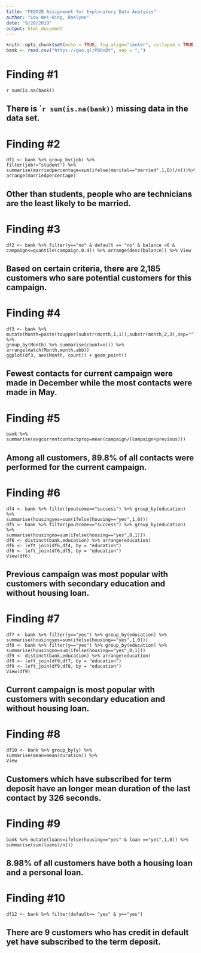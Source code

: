 ```yaml
---
title: "FE8828 Assignment for Exploratory Data Analysis"
author: "Low Wei-Ning, Raelynn"
date: "9/20/2019"
output: html_document
---
```


```r
knitr::opts_chunk$set(echo = TRUE, fig.align="center", collapse = TRUE, cache = TRUE)
bank <- read.csv("https://goo.gl/PBQnBt", sep = ";")
```

# Finding #1

    r sum(is.na(bank))

## There is ```r sum(is.na(bank))`` missing data in the data set.

# Finding #2

    df1 <- bank %>% group_by(job) %>%
    filter(job!="student") %>%
    summarise(marriedpercentage=sum(ifelse(marital=="married",1,0))/n())%>%
    arrange(marriedpercentage)

## Other than students, people who are technicians are the least likely to be married.

# Finding #3

    df2 <- bank %>% filter(y=="no" & default == "no" & balance >0 &
    campaign<=quantile(campaign,0.4)) %>% arrange(desc(balance)) %>% View
    
## Based on certain criteria, there are 2,185 customers who sare potential customers for this campaign.

# Finding #4

    df3 <- bank %>% 
    mutate(Month=paste(toupper(substr(month,1,1)),substr(month,2,3),sep="")) %>% 
    group_by(Month) %>% summarise(count=n()) %>% arrange(match(Month,month.abb))
    ggplot(df3, aes(Month, count)) + geom_point()
    
## Fewest contacts for current campaign were made in December while the most contacts were made in May.

# Finding #5

    bank %>% summarise(avgcurrentcontactprop=mean(campaign/(campaign+previous)))

## Among all customers, 89.8% of all contacts were performed for the current campaign.

# Finding #6

    df4 <- bank %>% filter(poutcome=="success") %>% group_by(education) %>%
    summarise(housingyes=sum(ifelse(housing=="yes",1,0)))
    df5 <- bank %>% filter(poutcome=="success") %>% group_by(education) %>%
    summarise(housingno=sum(ifelse(housing=="yes",0,1)))
    df6 <- distinct(bank,education) %>% arrange(education)
    df6 <- left_join(df6,df4, by = "education")
    df6 <- left_join(df6,df5, by = "education") 
    View(df6)

## Previous campaign was most popular with customers with secondary education and without housing loan.

# Finding #7

    df7 <- bank %>% filter(y=="yes") %>% group_by(education) %>%
    summarise(housingyes=sum(ifelse(housing=="yes",1,0)))
    df8 <- bank %>% filter(y=="yes") %>% group_by(education) %>%
    summarise(housingno=sum(ifelse(housing=="yes",0,1)))
    df9 <- distinct(bank,education) %>% arrange(education)
    df9 <- left_join(df9,df7, by = "education")
    df9 <- left_join(df9,df8, by = "education")
    View(df9)

## Current campaign is most popular with customers with secondary education and without housing loan.

# Finding #8

    df10 <- bank %>% group_by(y) %>%
    summarise(mean=mean(duration)) %>%
    View
    
## Customers which have subscribed for term deposit have an longer mean duration of the last contact by 326 seconds.

# Finding #9

    bank %>% mutate(loans=ifelse(housing=="yes" & loan =="yes",1,0)) %>%
    summarise(sum(loans)/n()) 

## 8.98% of all customers have both a housing loan and a personal loan.

# Finding #10

    df12 <- bank %>% filter(default== "yes" & y=="yes")

## There are 9 customers who has credit in default yet have subscribed to the term deposit.